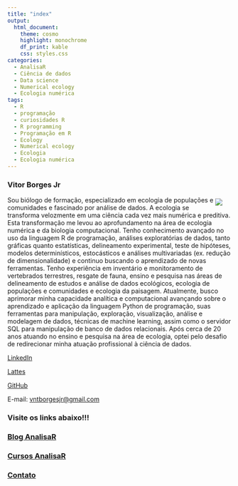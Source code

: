 ```yaml
---
title: "index"
output: 
  html_document:
    theme: cosmo
    highlight: monochrome
    df_print: kable
    css: styles.css
categories:
  - AnalisaR
  - Ciência de dados
  - Data science
  - Numerical ecology
  - Ecologia numérica
tags:
  - R
  - programação
  - curiosidades R
  - R programming
  - Programação em R
  - Ecology
  - Numerical ecology
  - Ecologia
  - Ecologia numérica
---
```


### **Vitor Borges Jr**

<p><img style="float: right;margin:5px 20px 5px 1px" src="/home/cla/Documentos/Vitor/vntborgesjr/imagens/Vitor-Borges-Jr1.png"></p>
<!--
<img style="float: right;margin:5px 20px 5px 1px" src="/home/cla/Documentos/Vitor/vntborgesjr/imagens/Vitor-Borges-Jr1.png">
-->

Sou biólogo de formação, especializado em ecologia de populações e comunidades e fascinado por análise de dados. A ecologia se transforma velozmente em uma ciência cada vez mais numérica e preditiva. Esta transformação me levou ao aprofundamento na área de ecologia numérica e da biologia computacional. Tenho conhecimento avançado no uso da linguagem R de programação, análises exploratórias de dados, tanto gráficas quanto estatísticas, delineamento experimental, teste de hipóteses, modelos determinísticos, estocásticos e análises multivariadas (ex. redução de dimensionalidade) e continuo buscando o aprendizado de novas ferramentas. Tenho experiência em inventário e monitoramento de vertebrados terrestres, resgate de fauna, ensino e pesquisa nas áreas de delineamento de estudos e análise de dados ecológicos, ecologia de populações e comunidades e ecologia da paisagem. Atualmente, busco aprimorar minha capacidade analítica e computacional avançando sobre o aprendizado e aplicação da linguagem Python de programação, suas ferramentas para manipulação, exploração, visualização, análise e modelagem de dados, técnicas de machine learning, assim como o servidor SQL para manipulação de banco de dados relacionais. Após cerca de 20 anos atuando no ensino e pesquisa na área de ecologia, optei pelo desafio de redirecionar minha atuação profissional à ciência de dados.

[LinkedIn](https://www.linkedin.com/in/vitor-borges-1bb19aa4/)

[Lattes](http://lattes.cnpq.br/2313576480433850)

[GitHub](https://github.com/vntborgesjr)

E-mail: [vntborgesjr@gmail.com](vntborgesjr@gmail.com)

### Visite os links abaixo!!!

### [Blog AnalisaR](https://vntborgesjr.github.io/AnalisaR/)

### [Cursos AnalisaR](https://vntborgesjr.github.io/AnalisaR/Cursos.html)

### [Contato](Contato.html)